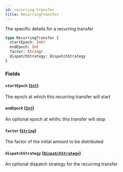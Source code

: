 ```yaml
---
id: recurring-transfer
title: RecurringTransfer
---
```



The specific details for a recurring transfer

```graphql
type RecurringTransfer {
  startEpoch: Int!
  endEpoch: Int
  factor: String!
  dispatchStrategy: DispatchStrategy
}
```


### Fields

#### `startEpoch` ([`Int`](/docs/testnet/graphql/scalars/int))

The epoch at which this recurring transfer will start


#### `endEpoch` ([`Int`](/docs/testnet/graphql/scalars/int))

An optional epoch at whihc this transfer will stop


#### `factor` ([`String`](/docs/testnet/graphql/scalars/string))

The factor of the initial amount to be distributed


#### `dispatchStrategy` ([`DispatchStrategy`](/docs/testnet/graphql/objects/dispatch-strategy))

An optional dispatch strategy for the recurring transfer




